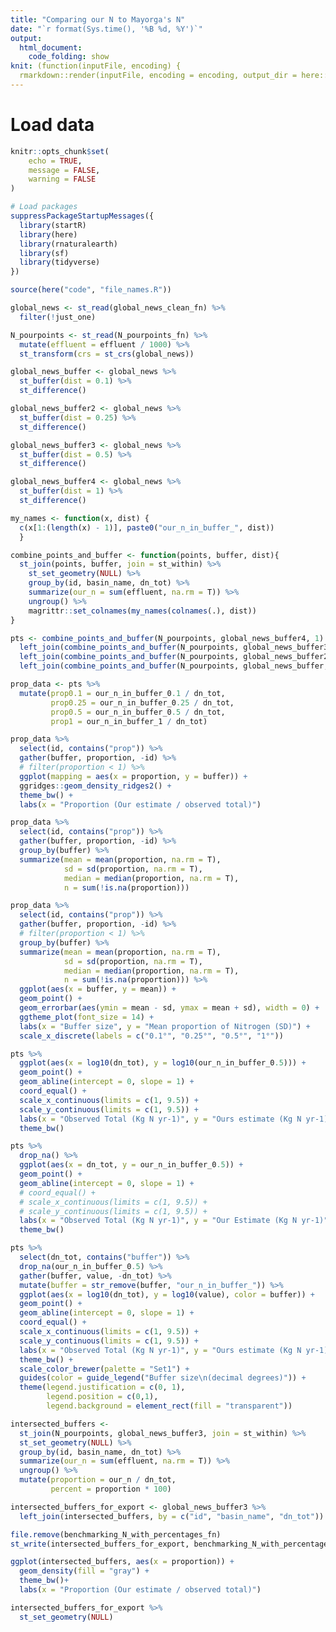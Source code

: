 ```yaml
---
title: "Comparing our N to Mayorga's N"
date: "`r format(Sys.time(), '%B %d, %Y')`"
output: 
  html_document: 
    code_folding: show
knit: (function(inputFile, encoding) {
  rmarkdown::render(inputFile, encoding = encoding, output_dir = here::here("docs", "benchmark")) })
---
```


# Load data

```r
knitr::opts_chunk$set(
	echo = TRUE,
	message = FALSE,
	warning = FALSE
)

# Load packages
suppressPackageStartupMessages({
  library(startR)
  library(here)
  library(rnaturalearth)
  library(sf)
  library(tidyverse)
})

source(here("code", "file_names.R"))
```

```r
global_news <- st_read(global_news_clean_fn) %>% 
  filter(!just_one)

N_pourpoints <- st_read(N_pourpoints_fn) %>% 
  mutate(effluent = effluent / 1000) %>% 
  st_transform(crs = st_crs(global_news))
```

```r
global_news_buffer <- global_news %>% 
  st_buffer(dist = 0.1) %>% 
  st_difference()

global_news_buffer2 <- global_news %>% 
  st_buffer(dist = 0.25) %>% 
  st_difference()

global_news_buffer3 <- global_news %>% 
  st_buffer(dist = 0.5) %>% 
  st_difference()

global_news_buffer4 <- global_news %>% 
  st_buffer(dist = 1) %>% 
  st_difference()
```

```r

my_names <- function(x, dist) {
  c(x[1:(length(x) - 1)], paste0("our_n_in_buffer_", dist))
  }

combine_points_and_buffer <- function(points, buffer, dist){
  st_join(points, buffer, join = st_within) %>% 
    st_set_geometry(NULL) %>% 
    group_by(id, basin_name, dn_tot) %>%
    summarize(our_n = sum(effluent, na.rm = T)) %>% 
    ungroup() %>% 
    magrittr::set_colnames(my_names(colnames(.), dist))
}
```


```r
pts <- combine_points_and_buffer(N_pourpoints, global_news_buffer4, 1) %>% 
  left_join(combine_points_and_buffer(N_pourpoints, global_news_buffer3, 0.5)) %>% 
  left_join(combine_points_and_buffer(N_pourpoints, global_news_buffer2, 0.25)) %>% 
  left_join(combine_points_and_buffer(N_pourpoints, global_news_buffer, 0.1))
```


```r
prop_data <- pts %>% 
  mutate(prop0.1 = our_n_in_buffer_0.1 / dn_tot,
         prop0.25 = our_n_in_buffer_0.25 / dn_tot,
         prop0.5 = our_n_in_buffer_0.5 / dn_tot,
         prop1 = our_n_in_buffer_1 / dn_tot)
```

```r

prop_data %>% 
  select(id, contains("prop")) %>% 
  gather(buffer, proportion, -id) %>% 
  # filter(proportion < 1) %>% 
  ggplot(mapping = aes(x = proportion, y = buffer)) +
  ggridges::geom_density_ridges2() +
  theme_bw() +
  labs(x = "Proportion (Our estimate / observed total)")
```

```r
prop_data %>% 
  select(id, contains("prop")) %>% 
  gather(buffer, proportion, -id) %>% 
  group_by(buffer) %>% 
  summarize(mean = mean(proportion, na.rm = T),
            sd = sd(proportion, na.rm = T),
            median = median(proportion, na.rm = T),
            n = sum(!is.na(proportion))) 
```


```r
prop_data %>% 
  select(id, contains("prop")) %>% 
  gather(buffer, proportion, -id) %>% 
  # filter(proportion < 1) %>%
  group_by(buffer) %>% 
  summarize(mean = mean(proportion, na.rm = T),
            sd = sd(proportion, na.rm = T),
            median = median(proportion, na.rm = T),
            n = sum(!is.na(proportion))) %>% 
  ggplot(aes(x = buffer, y = mean)) +
  geom_point() +
  geom_errorbar(aes(ymin = mean - sd, ymax = mean + sd), width = 0) +
  ggtheme_plot(font_size = 14) +
  labs(x = "Buffer size", y = "Mean proportion of Nitrogen (SD)") +
  scale_x_discrete(labels = c("0.1°", "0.25°", "0.5°", "1°"))
```


```r
pts %>%
  ggplot(aes(x = log10(dn_tot), y = log10(our_n_in_buffer_0.5))) +
  geom_point() +
  geom_abline(intercept = 0, slope = 1) +
  coord_equal() +
  scale_x_continuous(limits = c(1, 9.5)) +
  scale_y_continuous(limits = c(1, 9.5)) +
  labs(x = "Observed Total (Kg N yr-1)", y = "Ours estimate (Kg N yr-1)") +
  theme_bw()
```

```r
pts %>%
  drop_na() %>% 
  ggplot(aes(x = dn_tot, y = our_n_in_buffer_0.5)) +
  geom_point() +
  geom_abline(intercept = 0, slope = 1) +
  # coord_equal() +
  # scale_x_continuous(limits = c(1, 9.5)) +
  # scale_y_continuous(limits = c(1, 9.5)) +
  labs(x = "Observed Total (Kg N yr-1)", y = "Our Estimate (Kg N yr-1)") +
  theme_bw()
```


```r
pts %>%
  select(dn_tot, contains("buffer")) %>% 
  drop_na(our_n_in_buffer_0.5) %>% 
  gather(buffer, value, -dn_tot) %>% 
  mutate(buffer = str_remove(buffer, "our_n_in_buffer_")) %>% 
  ggplot(aes(x = log10(dn_tot), y = log10(value), color = buffer)) +
  geom_point() +
  geom_abline(intercept = 0, slope = 1) +
  coord_equal() +
  scale_x_continuous(limits = c(1, 9.5)) +
  scale_y_continuous(limits = c(1, 9.5)) +
  labs(x = "Observed Total (Kg N yr-1)", y = "Ours estimate (Kg N yr-1)") +
  theme_bw() +
  scale_color_brewer(palette = "Set1") +
  guides(color = guide_legend("Buffer size\n(decimal degrees)")) +
  theme(legend.justification = c(0, 1),
        legend.position = c(0,1),
        legend.background = element_rect(fill = "transparent"))
```




```r
intersected_buffers <-
  st_join(N_pourpoints, global_news_buffer3, join = st_within) %>% 
  st_set_geometry(NULL) %>% 
  group_by(id, basin_name, dn_tot) %>%
  summarize(our_n = sum(effluent, na.rm = T)) %>% 
  ungroup() %>% 
  mutate(proportion = our_n / dn_tot,
         percent = proportion * 100)

intersected_buffers_for_export <- global_news_buffer3 %>% 
  left_join(intersected_buffers, by = c("id", "basin_name", "dn_tot"))

file.remove(benchmarking_N_with_percentages_fn)
st_write(intersected_buffers_for_export, benchmarking_N_with_percentages_fn)
```

```r
ggplot(intersected_buffers, aes(x = proportion)) +
  geom_density(fill = "gray") +
  theme_bw()+
  labs(x = "Proportion (Our estimate / observed total)")
```


```r
intersected_buffers_for_export %>% 
  st_set_geometry(NULL)
```





